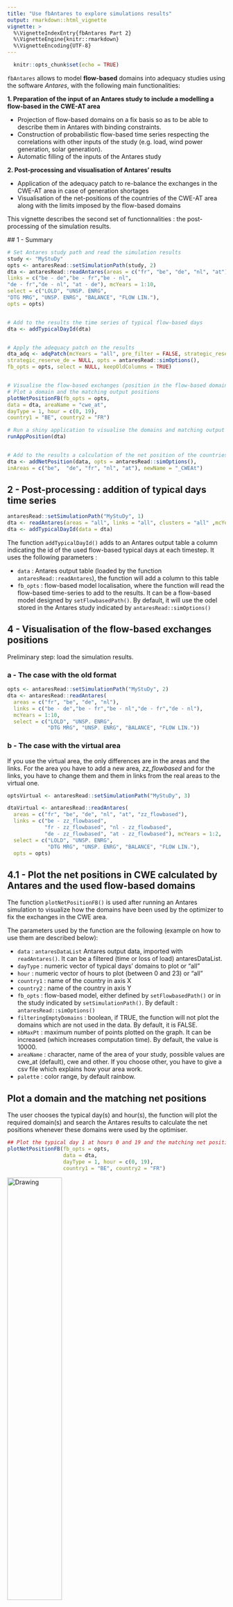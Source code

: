 ```yaml
---
title: "Use fbAntares to explore simulations results"
output: rmarkdown::html_vignette
vignette: >
  %\VignetteIndexEntry{fbAntares Part 2}
  %\VignetteEngine{knitr::rmarkdown}
  %\VignetteEncoding{UTF-8}
---
```

  
```r
  knitr::opts_chunk$set(echo = TRUE)
```
  
  
``fbAntares`` allows to model **flow-based** domains into adequacy studies using the software *Antares*, with the following main functionalities: 
  
**1. Preparation of the input of an Antares study to include a modelling a flow-based in the CWE-AT area**
  
  - Projection of flow-based domains on a fix basis  so as to be able to describe them in Antares with binding constraints.
  - Construction of probabilistic flow-based time series respecting the correlations with other inputs of the study (e.g. load, wind power generation, solar generation).
  - Automatic filling of the inputs of the Antares study 
  
**2. Post-processing and visualisation of Antares’ results**
  
  - Application of the adequacy patch to re-balance the exchanges in the CWE-AT area in case of generation shortages
  - Visualisation of the net-positions of the countries of the CWE-AT area along with the limits imposed by the flow-based domains
  
  
  This vignette describes the second set of functionnalities : the post-processing of the simulation results.
  
  
  ## 1 - Summary
  
```r

# Set Antares study path and read the simulation results
study <- "MyStuDy"
opts <- antaresRead::setSimulationPath(study, 2)
dta <- antaresRead::readAntares(areas = c("fr", "be", "de", "nl", "at"),
links = c("be - de","be - fr","be - nl",
"de - fr","de - nl", "at - de"), mcYears = 1:10,
select = c("LOLD", "UNSP. ENRG",
"DTG MRG", "UNSP. ENRG", "BALANCE", "FLOW LIN."),
opts = opts)


# Add to the results the time series of typical flow-based days
dta <- addTypicalDayId(dta)


# Apply the adequacy patch on the results
dta_adq <- adqPatch(mcYears = "all", pre_filter = FALSE, strategic_reserve_be = NULL,
strategic_reserve_de = NULL, opts = antaresRead::simOptions(),
fb_opts = opts, select = NULL, keepOldColumns = TRUE)


# Visualise the flow-based exchanges (position in the flow-based domains) 
# Plot a domain and the matching output positions
plotNetPositionFB(fb_opts = opts,
data = dta, areaName = "cwe_at",
dayType = 1, hour = c(0, 19),
country1 = "BE", country2 = "FR")

# Run a shiny application to visualise the domains and matching output positions
runAppPosition(dta)


# Add to the results a calculation of the net position of the countries within an area (by default, position in CWE)
dta <- addNetPosition(data, opts = antaresRead::simOptions(), 
inAreas = c("be",  "de", "fr", "nl", "at"), newName = "_CWEAt")


```



## 2 - Post-processing : addition of typical days time series
```r

antaresRead::setSimulationPath("MyStuDy", 1)
dta <- readAntares(areas = "all", links = "all", clusters = "all" ,mcYears = 1:10)
dta <- addTypicalDayId(data = dta)
```

The function ``addTypicalDayId()`` adds to an Antares output table a column indicating the id of the used flow-based typical days at each timestep. It uses the following parameters : 

* ``data`` : Antares output table (loaded by the function ``antaresRead::readAntares``), the function will add a column to this table
* ``fb_opts`` : flow-based model localisation, where the function will read the flow-based time-series to add to the results. It can be a flow-based model designed by ``setFlowbasedPath()``. By default, it will use the odel stored in the Antares study indicated by ``antaresRead::simOptions()``



## 4 - Visualisation of the flow-based exchanges positions
Preliminary step: load the simulation results.

### a - The case with the old  format

```r
opts <- antaresRead::setSimulationPath("MyStuDy", 2)
dta <- antaresRead::readAntares(
  areas = c("fr", "be", "de", "nl"),
  links = c("be - de","be - fr","be - nl","de - fr","de - nl"), 
  mcYears = 1:10,
  select = c("LOLD", "UNSP. ENRG",
             "DTG MRG", "UNSP. ENRG", "BALANCE", "FLOW LIN."))
```


### b - The case with the virtual area

If you use the virtual area, the only differences are in the areas and the links. For the area you have to add a new area, *zz_flowbased* and for the links, you have to change them and them in links from the real areas to the virtual one.

```r
optsVirtual <- antaresRead::setSimulationPath("MyStuDy", 3)

dtaVirtual <- antaresRead::readAntares(
  areas = c("fr", "be", "de", "nl", "at", "zz_flowbased"),
  links = c("be - zz_flowbased",
            "fr - zz_flowbased", "nl - zz_flowbased",
            "de - zz_flowbased", "at - zz_flowbased"), mcYears = 1:2,
  select = c("LOLD", "UNSP. ENRG",
             "DTG MRG", "UNSP. ENRG", "BALANCE", "FLOW LIN."),
  opts = opts)
```

## 4.1 - Plot the net positions in CWE calculated by Antares and the used flow-based domains

The function ``plotNetPositionFB()`` is used after running an Antares simulation to visualize how the domains have been used by the optimizer to fix the exchanges in the CWE area.

The parameters used by the function are the following (example on how to use them are described below):

* ``data`` : ``antaresDataList`` Antares output data, imported with ``readAntares()``. It can be a filtered (time or loss of load) antaresDataList.
* ``dayType`` : numeric vector of typical days' domains to plot or "all"
* ``hour`` : numeric vector of hours to plot (between 0 and 23) or "all"
* ``country1`` : name of the country in axis X
* ``country2`` : name of the country in axis Y
* ``fb_opts`` : flow-based model, either defined by ``setFlowbasedPath()`` or in the study indicated by ``setSimulationPath()``. By default : ``antaresRead::simOptions()``
* ``filteringEmptyDomains`` : boolean, if TRUE, the function will not plot the domains which are not used in the data. By default, it is FALSE.
* ``nbMaxPt`` : maximum number of points plotted on the graph. It can be increased (which increases computation time). By default, the value is 10000.
* ``areaName`` : character, name of the area of your study, possible values are
cwe_at (default), cwe and other. If you choose other, you have to give a csv file
which explains how your area work.
* ``palette`` : color range, by default rainbow.


## Plot a domain and the matching net positions
The user chooses the typical day(s) and hour(s), the function will plot the required domain(s) and search the Antares results to calculate the net positions whenever these domains were used by the optimiser. 

```r
## Plot the typical day 1 at hours 0 and 19 and the matching net positions on a Belgium-France graph
plotNetPositionFB(fb_opts = opts,
                  data = dta,
                  dayType = 1, hour = c(0, 19),
                  country1 = "BE", country2 = "FR")
```

<img src="GraphAfterAntaresSim.png" alt="Drawing" style="width: 50%; height: 50%">


```r
## Plot the three typical days of summer at hour 19 and the matching net positions
plotNetPositionFB(fb_opts = opts,
                  data = dta,
                  dayType = c(1,2,3), hour = c(19),
                  country1 = "BE", country2 = "FR")
```

<img src="GraphAfterAntaresSim2.png" alt="Drawing" style="width: 50%; height: 50%">

## Select a date (or mcYear...) and plot the matching domains
By default, the function draws all the times matching the domains in the entire results table. It is then possible to filter the input table. If so, the parameter ``filteringEmptyDomains`` can be set to TRUE and the parameters ``dayType`` and ``hour`` to ALL. The function will then try and print all the domains, but actually keep only the ones used in the table.

```r
## Plot only one time, without knowing the used flow-based domain
dta$areas <- dta$areas[timeId == 5659,]
plotNetPositionFB(fb_opts = opts,
                  data = dta, areaName = "cwe_at",
                  dayType = "all", hour = "all",
                  filteringEmptyDomains = TRUE,
                  country1 = "FR", country2 = "DE")
```

<img src="filterTimeId.png" alt="Drawing" style="width: 50%; height: 50%">

## Filtering example : plot the net positions of situations of unsupplied energy
Because of the format of the Antares data table, some caution must be observed when filtering it. For example, to keep only the situations where there is unsupplied energy, one must keep all the rows representing this specific time.
Example :
```r
## An exemple of authorized filter :
idC <- c(antaresRead::getIdCols(dta$areas))
idC <- idC[idC!="area"]
LOLD <- dta$areas[,lapply(.SD, sum), by = idC, .SDcols = "LOLD"]
LOLD <- LOLD[LOLD!=0]
LOLD[,LOLD := NULL]

# Merge to filter data
dta$areas <- merge(dta$areas, LOLD, by =  idC)
## End filter


## plot domains
plotNetPositionFB(fb_opts = opts,
                  data = dta,
                  dayType = "all", hour = c(19),
                  country1 = "BE", country2 = "FR", filteringEmptyDomains = TRUE)

## or with the virtual fb area
plotNetPositionFB(fb_opts = optsVirtual,
                  data = dtaVirtual,
                  dayType = "all", hour = c(19),
                  country1 = "BE", country2 = "FR", filteringEmptyDomains = TRUE)

```
<img src="GraphAfterAntaresSim3.png" alt="Drawing" style="width: 50%; height: 50%">


## 4.2 - Run a shiny application to visualise the net positions calculated by Antares and the flow-based domains

One can also visualise the net positions graphs in a shiny application launched with ``runAppPosition``. Threee parameters only are used (``data``, ``fb_opts`` and country_list), the others are available directly in the app.

```r
runAppPosition(dta)
```
<img src="runAppPosition.png" alt="Drawing" style="width: 100%; height: 100%">

The same filters can also be applied beforehand to select only timesteps with unsupplied energy.


## 5 - Post-processing : addition of the exchange position
```r
opts <- antaresRead::setSimulationPath("MyStuDy", 2)
data <- readAntares(area = "all", links = "all", mcYears = 1)

##Add net position for CWE
data <- addNetPosition(data, opts)

##Add net position for CWE+AT
data <- addNetPosition(data, opts
                       inAreas = c("be", "de", "fr", "nl", "at"), newName = "_CWEAt")
```

The function ``addNetPosition()`` adds to an Antares output table a column calculating the net position of areas within an interconnected group of areas, based on the exchanged flows. This can be used for flow-based calculation (to get net positions in the CWE perimeter). It uses the following parameters :

* ``data`` :  Antares output table (loaded by the function ``antaresRead::readAntares()``), the function will add a column to this table
* ``opts`` : simulation parameters returned by the function ``setSimulationPath()``: this represents the directory of the Antares study. The default path is indicated by ``antaresRead::simOptions()``.
* ``inAreas`` :  lists of areas belonging to the perimeter, whose exchanges are going to be taken into account in the balance calculation. All links connecting two areas in this list are taken into account, the links connected to only one area (or none) are ignored. By default, the list is c("be", "de", "fr", "nl"), the calculation is carried out on the CWE perimeter.
* ``newName`` : suffix added to the calculated column name. By default, it is "_CWEAt".
